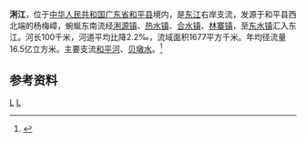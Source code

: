 {{Infobox River
  | river_name      = 浰江
  | image_name      =
  | image_size      = 
  | caption         = 
  | origin          = [[广东省|广东省]][[和平县|和平县]][[浰源镇|浰源镇]]杨梅嶂
  | mouth           = 广东省和平县[[东水镇|东水镇]][[东江|东江]]
  | basin_countries = 广东省和平县
  | length          = 100 km
  | elevation       = 
  | mouth_elevation = 
  | discharge       = 42 m<sup>3</sup>/s
  | watershed       = 1677 km<sup>2</sup>
}}
'''浰江'''，位于[[中华人民共和国|中华人民共和国]][[广东省|广东省]][[和平县|和平县]]境内，是[[东江|东江]]右岸支流，发源于和平县西北端的杨梅嶂，蜿蜒东南流经[[浰源镇|浰源镇]]、[[热水镇_(和平县)|热水镇]]、[[合水镇_(和平县)|合水镇]]、[[林寨镇|林寨镇]]，至[[东水镇|东水镇]]汇入东江。河长100千米，河道平均比降2.2‰，流域面积1677平方千米。年均径流量16.5亿立方米。主要支流[[和平河_(浰江)|和平河]]、[[贝墩水|贝墩水]]。<ref name="中国河湖大典">{{cite book zh |author=《[[中国河湖大典|中国河湖大典]]》编纂委员会 |title=《中国河湖大典·珠江卷》 |format=M |edition=1 |location=北京 |publisher=中国水利水电出版社 |date=2013年1月 |pages=264页 |id= ISBN 978-7-5170-0561-2}}</ref>

==参考资料==
{{reflist}}

[[Category:东江水系|L]]
[[Category:广东河流|L]]